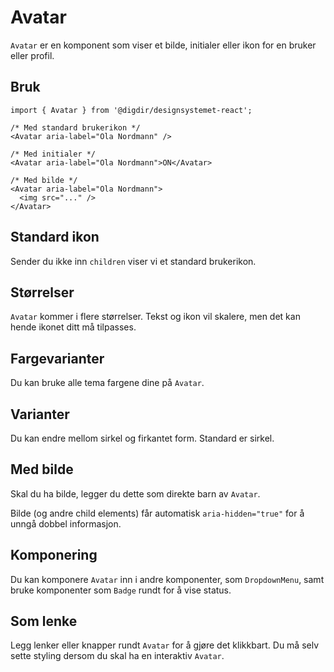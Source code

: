 

<Meta of={AvatarStories} />

# Avatar

`Avatar` er en komponent som viser et bilde, initialer eller ikon for en bruker eller profil.

<Primary />
<Controls />

## Bruk

```tsx
import { Avatar } from '@digdir/designsystemet-react';

/* Med standard brukerikon */
<Avatar aria-label="Ola Nordmann" />

/* Med initialer */
<Avatar aria-label="Ola Nordmann">ON</Avatar>

/* Med bilde */
<Avatar aria-label="Ola Nordmann">
  <img src="..." />
</Avatar>
```

## Standard ikon

Sender du ikke inn `children` viser vi et standard brukerikon.	

<Canvas of={AvatarStories.NoName} />

## Størrelser

`Avatar` kommer i flere størrelser. Tekst og ikon vil skalere, men det kan hende ikonet ditt må tilpasses.

<Canvas of={AvatarStories.Sizes} />

## Fargevarianter

Du kan bruke alle tema fargene dine på `Avatar`.

<Canvas of={AvatarStories.ColorVariants} />

## Varianter

Du kan endre mellom sirkel og firkantet form. Standard er sirkel.

<Canvas of={AvatarStories.ShapeVariants} />

## Med bilde

Skal du ha bilde, legger du dette som direkte barn av `Avatar`. 

Bilde (og andre child elements) får automatisk `aria-hidden="true"` for å unngå dobbel informasjon.

<Canvas of={AvatarStories.WithImage} />

## Komponering

Du kan komponere `Avatar` inn i andre komponenter, som `DropdownMenu`, samt bruke komponenter som
`Badge` rundt for å vise status.

<Canvas of={AvatarStories.InDropdownMenu} />

## Som lenke

Legg lenker eller knapper rundt `Avatar` for å gjøre det klikkbart.
Du må selv sette styling dersom du skal ha en interaktiv `Avatar`.

<Canvas of={AvatarStories.AsLink} />
